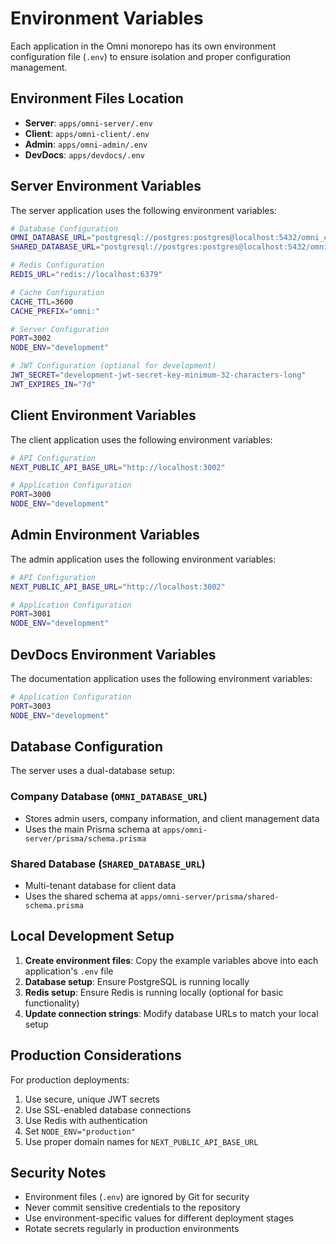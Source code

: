 # Environment Variables

Each application in the Omni monorepo has its own environment configuration file (`.env`) to ensure isolation and proper configuration management.

## Environment Files Location

- **Server**: `apps/omni-server/.env`
- **Client**: `apps/omni-client/.env`
- **Admin**: `apps/omni-admin/.env`
- **DevDocs**: `apps/devdocs/.env`

## Server Environment Variables

The server application uses the following environment variables:

```bash
# Database Configuration
OMNI_DATABASE_URL="postgresql://postgres:postgres@localhost:5432/omni_company_dev"
SHARED_DATABASE_URL="postgresql://postgres:postgres@localhost:5432/omni_shared_dev"

# Redis Configuration
REDIS_URL="redis://localhost:6379"

# Cache Configuration
CACHE_TTL=3600
CACHE_PREFIX="omni:"

# Server Configuration
PORT=3002
NODE_ENV="development"

# JWT Configuration (optional for development)
JWT_SECRET="development-jwt-secret-key-minimum-32-characters-long"
JWT_EXPIRES_IN="7d"
```

## Client Environment Variables

The client application uses the following environment variables:

```bash
# API Configuration
NEXT_PUBLIC_API_BASE_URL="http://localhost:3002"

# Application Configuration
PORT=3000
NODE_ENV="development"
```

## Admin Environment Variables

The admin application uses the following environment variables:

```bash
# API Configuration
NEXT_PUBLIC_API_BASE_URL="http://localhost:3002"

# Application Configuration
PORT=3001
NODE_ENV="development"
```

## DevDocs Environment Variables

The documentation application uses the following environment variables:

```bash
# Application Configuration
PORT=3003
NODE_ENV="development"
```

## Database Configuration

The server uses a dual-database setup:

### Company Database (`OMNI_DATABASE_URL`)
- Stores admin users, company information, and client management data
- Uses the main Prisma schema at `apps/omni-server/prisma/schema.prisma`

### Shared Database (`SHARED_DATABASE_URL`)
- Multi-tenant database for client data
- Uses the shared schema at `apps/omni-server/prisma/shared-schema.prisma`

## Local Development Setup

1. **Create environment files**: Copy the example variables above into each application's `.env` file
2. **Database setup**: Ensure PostgreSQL is running locally
3. **Redis setup**: Ensure Redis is running locally (optional for basic functionality)
4. **Update connection strings**: Modify database URLs to match your local setup

## Production Considerations

For production deployments:

1. Use secure, unique JWT secrets
2. Use SSL-enabled database connections
3. Use Redis with authentication
4. Set `NODE_ENV="production"`
5. Use proper domain names for `NEXT_PUBLIC_API_BASE_URL`

## Security Notes

- Environment files (`.env`) are ignored by Git for security
- Never commit sensitive credentials to the repository
- Use environment-specific values for different deployment stages
- Rotate secrets regularly in production environments
